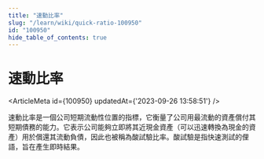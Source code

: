 ```yaml
---
title: "速動比率"
slug: "/learn/wiki/quick-ratio-100950"
id: "100950"
hide_table_of_contents: true
---
```



# 速動比率

<ArticleMeta id={100950} updatedAt={'2023-09-26 13:58:51'} />
<div className='border-solid border-b border-t-0 my-4 border-[var(--ifm-color-gray-300)]' />

速動比率是一個公司短期流動性位置的指標，它衡量了公司用最流動的資產償付其短期債務的能力。它表示公司能夠立即將其近現金資產（可以迅速轉換為現金的資產）用於償還其流動負債，因此也被稱為酸試驗比率。酸試驗是指快速測試的俚語，旨在產生即時結果。
